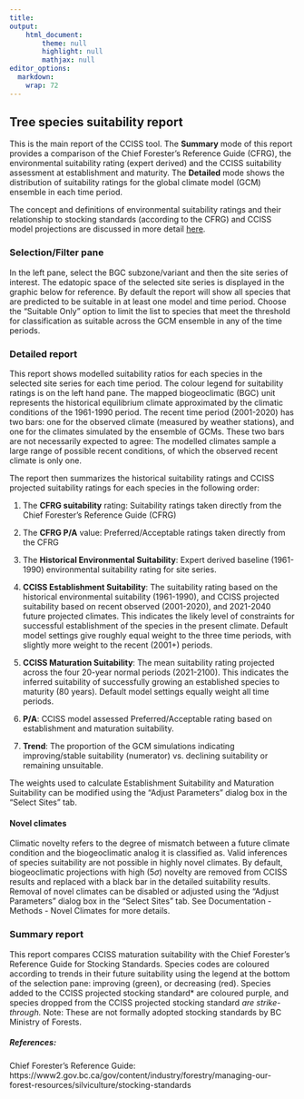 ```yaml
---
title: 
output: 
    html_document:
        theme: null
        highlight: null
        mathjax: null
editor_options: 
  markdown: 
    wrap: 72
---
```


## Tree species suitability report

This is the main report of the CCISS tool. The **Summary** mode of this
report provides a comparison of the Chief Forester's Reference Guide (CFRG), the 
environmental suitability rating (expert derived) and the CCISS suitability 
assessment at establishment and maturity. The **Detailed** mode shows the 
distribution of suitability ratings for the global climate model (GCM) ensemble 
in each time period.

The concept and definitions of environmental suitability ratings and their 
relationship to stocking standards (according to the CFRG) and CCISS model 
projections are discussed in more detail <a href="3c_SuitabilityRatings.html">here</a>.

### Selection/Filter pane

In the left pane, select the BGC subzone/variant and then the site series of
interest. The edatopic space of the selected site series is displayed in
the graphic below for reference. By default the report will show all
species that are predicted to be suitable in at least one model and time
period. Choose the "Suitable Only" option to limit the list to species
that meet the threshold for classification as suitable across the GCM ensemble 
in any of the time periods.

### Detailed report

This report shows modelled suitability ratios for each species in the
selected site series for each time period. The colour legend for
suitability ratings is on the left hand pane. The mapped biogeoclimatic (BGC)
unit represents the historical equilibrium climate approximated by the
climatic conditions of the 1961-1990 period. The recent time period
(2001-2020) has two bars: one for the observed climate (measured by
weather stations), and one for the climates simulated by the ensemble of
GCMs. These two bars are not necessarily expected to agree: The modelled climates 
sample a large range of possible recent conditions, of which the observed recent 
climate is only one.

The report then summarizes the historical suitability ratings and CCISS
projected suitability ratings for each species in the following order:

1.  The **CFRG suitability** rating: Suitability ratings taken directly
    from the Chief Forester's Reference Guide (CFRG)

2.  The **CFRG P/A** value: Preferred/Acceptable ratings taken directly
    from the CFRG

3.  The **Historical Environmental Suitability**: Expert derived baseline (1961-1990)
    environmental suitability rating for site series.

4.  **CCISS Establishment Suitability**: The suitability rating based on
    the historical environmental suitability (1961-1990), and CCISS projected 
    suitability based on recent observed (2001-2020), and 2021-2040 future 
    projected climates. This indicates the likely level of constraints for 
    successful establishment of the species in the present climate. Default model 
    settings give roughly equal weight to the three time periods, with slightly 
    more weight to the recent (2001+) periods.

5.  **CCISS Maturation Suitability**: The mean suitability rating projected across
    the four 20-year normal periods (2021-2100). This indicates the inferred
    suitability of successfully growing an established species to maturity (80
    years). Default model settings equally weight all time periods. 

6.  **P/A**: CCISS model assessed Preferred/Acceptable rating based on establishment
    and maturation suitability.

7.  **Trend**: The proportion of the GCM simulations indicating
    improving/stable suitability (numerator) vs. declining suitability
    or remaining unsuitable.

The weights used to calculate Establishment Suitability and Maturation
Suitability can be modified using the "Adjust Parameters" dialog box in
the "Select Sites" tab.

#### Novel climates

Climatic novelty refers to the degree of mismatch between a future climate condition and the biogeoclimatic analog it is classified as. Valid inferences of species suitability are not possible in highly novel climates. By default, biogeoclimatic projections with high (5$\sigma$) novelty are removed from CCISS results and replaced with a black bar in the detailed suitability results. Removal of novel climates can be disabled or adjusted using the "Adjust Parameters" dialog box in
the "Select Sites" tab. See Documentation - Methods - Novel Climates for more details.  

### Summary report

This report compares CCISS maturation suitability with the Chief
Forester's Reference Guide for Stocking Standards. Species codes are
coloured according to trends in their future suitability using the
legend at the bottom of the selection pane: improving (green), or
decreasing (red). Species added to the CCISS projected stocking standard* are
coloured purple, and species dropped from the CCISS projected stocking standard*
are strike-through.
*Note: These are not formally adopted stocking standards by BC Ministry of Forests. 

##### References: 
Chief Forester's Reference Guide: https://www2.gov.bc.ca/gov/content/industry/forestry/managing-our-forest-resources/silviculture/stocking-standards
